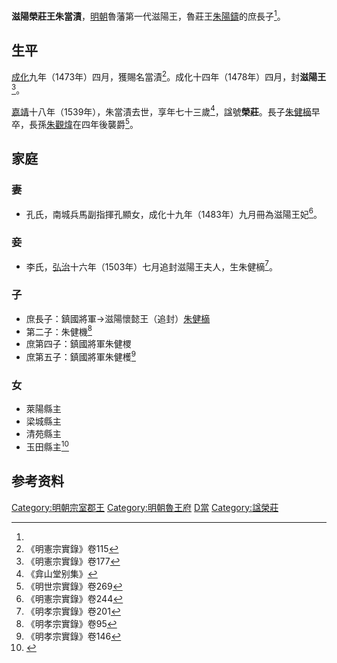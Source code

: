 '''滋陽榮莊王朱當漬'''{{BD|1467年||1539年|catIdx=Z朱}}，[[明朝|明朝]]魯藩第一代滋陽王，魯莊王[[朱陽鑄|朱陽鑄]]的庶長子<ref name=x115/>。

==生平==
[[成化|成化]]九年（1473年）四月，獲賜名當漬<ref name=x115>《明憲宗實錄》卷115</ref>。成化十四年（1478年）四月，封'''滋陽王'''<ref>《明憲宗實錄》卷177</ref>。

[[嘉靖|嘉靖]]十八年（1539年），朱當漬去世，享年七十三歲<ref>《弇山堂别集》</ref>，諡號'''榮莊'''。長子[[朱健樀|朱健樀]]早卒，長孫[[朱觀煒|朱觀煒]]在四年後襲爵<ref>《明世宗實錄》卷269</ref>。

==家庭==
===妻===
*孔氏，南城兵馬副指揮孔顯女，成化十九年（1483年）九月冊為滋陽王妃<ref>《明憲宗實錄》卷244</ref>。

===妾===
*李氏，[[弘治_(明朝)|弘治]]十六年（1503年）七月追封滋陽王夫人，生朱健樀<ref>《明孝宗實錄》卷201</ref>。

===子===
*庶長子：鎮國將軍→滋陽懷懿王（追封）[[朱健樀|朱健樀]]
*第二子：朱健機<ref>《明孝宗實錄》卷95</ref>
*庶第四子：鎮國將軍朱健㮨
*庶第五子：鎮國將軍朱健檴<ref>《明孝宗實錄》卷146</ref>

===女===
*萊陽縣主
*梁城縣主
*清苑縣主
*玉田縣主<ref>{{cite web|author1=葛海洋、刘崇宁|title=明代鲁庄王墓志赏析|date=2017-06-21|publisher=收藏快報 ||url=http://epaper.dfsc.com.cn/html/2017-06/21/content_6_2.htm}}</ref>

==参考资料==
{{reflist|3}}

{{s-start}}
{{s-none|無|[[明朝|明政府]]封之}}
{{s-ttl|title=[[明朝藩王列表_(魯王系)#滋陽國|明滋陽國國王]]|years=1478年－1539年}}
{{s-aft|after=孫恭裕王[[朱觀煒|朱觀煒]]}}
{{end}}

[[Category:明朝宗室郡王|Category:明朝宗室郡王]]
[[Category:明朝魯王府|Category:明朝魯王府]]
[[Category:朱姓|D當]]
[[Category:諡榮莊|Category:諡榮莊]]